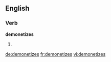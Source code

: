 
==English==

===Verb===
'''demonetizes'''

# {{third-person singular of|demonetize}}

[[de:demonetizes]]
[[fr:demonetizes]]
[[vi:demonetizes]]